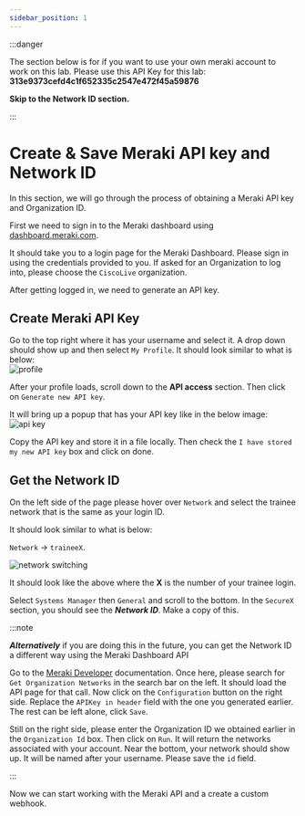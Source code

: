 ```yaml
---
sidebar_position: 1
---
```


:::danger

The section below is for if you want to use your own meraki account to work on this lab.  Please use this API Key for this lab: **313e9373cefd4c1f652335c2547e472f45a59876**

**Skip to the Network ID section.**

:::

# Create & Save Meraki API key and Network ID

In this section, we will go through the process of obtaining a Meraki API key and Organization ID.

First we need to sign in to the Meraki dashboard using [dashboard.meraki.com](https://dashboard.meraki.com).

It should take you to a login page for the Meraki Dashboard. Please sign in using the credentials provided to you. If asked for an Organization to log into, please choose the `CiscoLive` organization.

After getting logged in, we need to generate an API key.

## Create Meraki API Key

Go to the top right where it has your username and select it. A drop down should show up and then select `My Profile`. It should look similar to what is below:  
![profile](../img/meraki/select-profile.png)

After your profile loads, scroll down to the **API access** section. Then click on `Generate new API key`.

It will bring up a popup that has your API key like in the below image:
![api key](../img/meraki/generate-api-key.png)

Copy the API key and store it in a file locally. Then check the `I have stored my new API key` box and click on done.

## Get the Network ID

On the left side of the page please hover over `Network` and select the trainee network that is the same as your login ID.

It should look similar to what is below:

`Network` -> `traineeX`.

![network switching](../img/meraki/net-switch.jpg)

It should look like the above where the **X** is the number of your trainee login.

Select `Systems Manager` then `General` and scroll to the bottom. In the `SecureX` section, you should see the **_Network ID_**. Make a copy of this.

:::note

**_Alternatively_** if you are doing this in the future, you can get the Network ID a different way using the Meraki Dashboard API

Go to the [Meraki Developer](https://developer.cisco.com/meraki/api-latest/) documentation. Once here, please search for `Get Organization Networks` in the search bar on the left. It should load the API page for that call. Now click on the `Configuration` button on the right side. Replace the `APIKey in header` field with the one you generated earlier. The rest can be left alone, click `Save`.

Still on the right side, please enter the Organization ID we obtained earlier in the `Organization Id` box. Then click on `Run`. It will return the networks associated with your account. Near the bottom, your network should show up. It will be named after your username. Please save the `id` field.

:::

Now we can start working with the Meraki API and a create a custom webhook.
